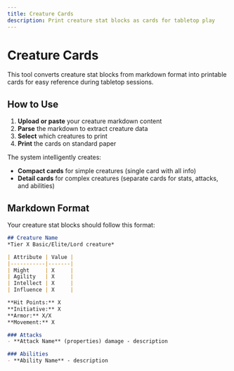 ```yaml
---
title: Creature Cards
description: Print creature stat blocks as cards for tabletop play
---
```



# Creature Cards

This tool converts creature stat blocks from markdown format into printable cards for easy reference during tabletop sessions.

## How to Use

1. **Upload or paste** your creature markdown content
2. **Parse** the markdown to extract creature data
3. **Select** which creatures to print
4. **Print** the cards on standard paper

The system intelligently creates:
- **Compact cards** for simple creatures (single card with all info)
- **Detail cards** for complex creatures (separate cards for stats, attacks, and abilities)

## Markdown Format

Your creature stat blocks should follow this format:

```markdown
## Creature Name
*Tier X Basic/Elite/Lord creature*

| Attribute | Value |
|-----------|-------|
| Might     | X     |
| Agility   | X     |
| Intellect | X     |
| Influence | X     |

**Hit Points:** X  
**Initiative:** X  
**Armor:** X/X  
**Movement:** X  

### Attacks
- **Attack Name** (properties) damage - description

### Abilities
- **Ability Name** - description
```

<CreatureCards />
